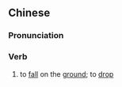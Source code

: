 {{also|坠地}}
==Chinese==
{{zh-forms|s=坠地}}

===Pronunciation===
{{zh-pron
|m=zhuìdì
|mn=tūi-tē/tūi-tōe
|cat=v
}}

===Verb===
{{zh-verb}}

# {{lb|zh|literary}} to [[fall]] on the [[ground]]; to [[drop]]